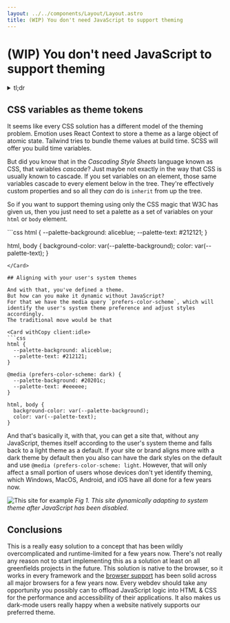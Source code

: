 ```yaml
---
layout: ../../components/Layout/Layout.astro
title: (WIP) You don't need JavaScript to support theming
---
```


# (WIP) You don't need JavaScript to support theming

<details>
  <summary>tl;dr</summary>
  CSS variables & `@media (prefers-color-scheme: dark)`
</details>

## CSS variables as theme tokens

It seems like every CSS solution has a different model of the theming problem.
Emotion uses React Context to store a theme as a large object of atomic state.
Tailwind tries to bundle theme values at build time.
SCSS will offer you build time variables.

But did you know that in the _Cascading Style Sheets_ language known as CSS, that variables _cascade_?
Just maybe not exactly in the way that CSS is usually known to cascade.
If you set variables on an element, those same variables cascade to every element below in the tree.
They're effectively custom properties and so all they _can_ do is `inherit` from up the tree.

So if you want to support theming using only the CSS magic that W3C has given us, then you just need to set a palette as a set of variables on your `html` or `body` element.

<Card withCopy client:idle>
```css
html {
  --palette-background: aliceblue;
  --palette-text: #212121;
}

html, body {
  background-color: var(--palette-background);
  color: var(--palette-text);
}
```
</Card>

## Aligning with your user's system themes

And with that, you've defined a theme.
But how can you make it dynamic without JavaScript?
For that we have the media query `prefers-color-scheme`, which will identify the user's system theme preference and adjust styles accordingly.
The traditional move would be that 

<Card withCopy client:idle>
```css
html {
  --palette-background: aliceblue;
  --palette-text: #212121;
}

@media (prefers-color-scheme: dark) {
  --palette-background: #20201c;
  --palette-text: #eeeeee;
}

html, body {
  background-color: var(--palette-background);
  color: var(--palette-text);
}
```
</Card>

And that's basically it, with that, you can get a site that, without any JavaScript, themes itself according to the user's system theme and falls back to a light theme as a default.
If your site or brand aligns more with a dark theme by default then you also can have the dark styles on the default and use `@media (prefers-color-scheme: light`.
However, that will only affect a small portion of users whose devices don't yet identify theming, which Windows, MacOS, Android, and iOS have all done for a few years now.

![This site for example](/you-dont-need-javascript-to-support-theming.gif)
_Fig 1. This site dynamically adapting to system theme after JavaScript has been disabled._

## Conclusions

This is a really easy solution to a concept that has been wildly overcomplicated and runtime-limited for a few years now.
There's not really any reason not to start implementing this as a solution at least on all greenfields projects in the future.
This solution is native to the browser, so it works in every framework and the [browser support](https://caniuse.com/?search=css%20variables) has been solid across all major browsers for a few years now.
Every webdev should take any opportunity you possibly can to offload JavaScript logic into HTML & CSS for the performance and accessibility of their applications.
It also makes us dark-mode users really happy when a website natively supports our preferred theme.